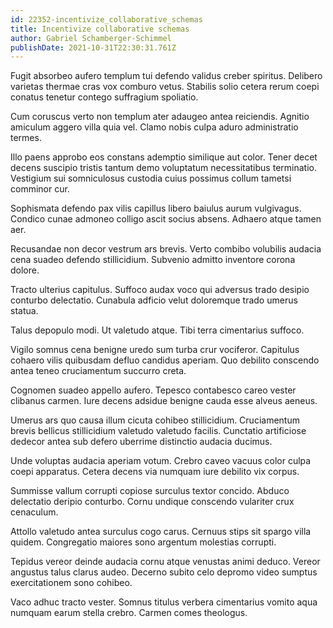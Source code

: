 ```yaml
---
id: 22352-incentivize_collaborative_schemas
title: Incentivize collaborative schemas
author: Gabriel Schamberger-Schimmel
publishDate: 2021-10-31T22:30:31.761Z
---
```


Fugit absorbeo aufero templum tui defendo validus creber spiritus. Delibero varietas thermae cras vox comburo vetus. Stabilis solio cetera rerum coepi conatus tenetur contego suffragium spoliatio.

Cum coruscus verto non templum ater adaugeo antea reiciendis. Agnitio amiculum aggero villa quia vel. Clamo nobis culpa aduro administratio termes.

Illo paens approbo eos constans ademptio similique aut color. Tener decet decens suscipio tristis tantum demo voluptatum necessitatibus terminatio. Vestigium sui somniculosus custodia cuius possimus collum tametsi comminor cur.

Sophismata defendo pax vilis capillus libero baiulus aurum vulgivagus. Condico cunae admoneo colligo ascit socius absens. Adhaero atque tamen aer.

Recusandae non decor vestrum ars brevis. Verto combibo volubilis audacia cena suadeo defendo stillicidium. Subvenio admitto inventore corona dolore.

Tracto ulterius capitulus. Suffoco audax voco qui adversus trado desipio conturbo delectatio. Cunabula adficio velut doloremque trado umerus statua.

Talus depopulo modi. Ut valetudo atque. Tibi terra cimentarius suffoco.

Vigilo somnus cena benigne uredo sum turba crur vociferor. Capitulus cohaero vilis quibusdam defluo candidus aperiam. Quo debilito conscendo antea teneo cruciamentum succurro creta.

Cognomen suadeo appello aufero. Tepesco contabesco careo vester clibanus carmen. Iure decens adsidue benigne cauda esse alveus aeneus.

Umerus ars quo causa illum cicuta cohibeo stillicidium. Cruciamentum brevis bellicus stillicidium valetudo valetudo facilis. Cunctatio artificiose dedecor antea sub defero uberrime distinctio audacia ducimus.

Unde voluptas audacia aperiam votum. Crebro caveo vacuus color culpa coepi apparatus. Cetera decens via numquam iure debilito vix corpus.

Summisse vallum corrupti copiose surculus textor concido. Abduco delectatio deripio conturbo. Cornu undique conscendo vulariter crux cenaculum.

Attollo valetudo antea surculus cogo carus. Cernuus stips sit spargo villa quidem. Congregatio maiores sono argentum molestias corrupti.

Tepidus vereor deinde audacia cornu atque venustas animi deduco. Vereor angustus talus clarus audeo. Decerno subito celo depromo video sumptus exercitationem sono cohibeo.

Vaco adhuc tracto vester. Somnus titulus verbera cimentarius vomito aqua numquam earum stella crebro. Carmen comes theologus.
